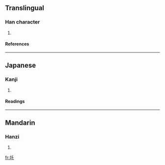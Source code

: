 ==Translingual==
===Han character===
{{Han char|rn=32|rad=土|as=03|sn=6|four=|canj=土竹心 (GHP)}}
# {{defn|Han}}
====References====
{{Han ref|kx=0223.130|dkj=04884|hdz=10420.010|uh=572B|ud=22315}}
----
==Japanese==
===Kanji===
{{ja-kanji|grade=|rs=土03}}
# {{defn|Japanese}} 
====Readings====
{{ja-readings|on=[[あう]] (au)|kun=}}
----
==Mandarin==
===Hanzi===
{{cmn-hanzi|pin=[[yù]] (yu4)|wg=yü<sup>4</sup>}}
# {{defn|Mandarin}}

[[fr:圫]]